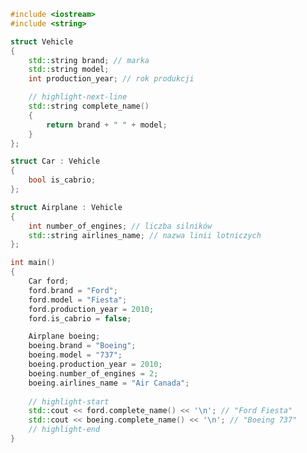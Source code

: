```cpp showLineNumbers
#include <iostream>
#include <string>

struct Vehicle
{
	std::string brand; // marka
	std::string model;
	int production_year; // rok produkcji

	// highlight-next-line
	std::string complete_name()
	{
		return brand + " " + model;
	}
};

struct Car : Vehicle
{
	bool is_cabrio;
};

struct Airplane : Vehicle
{
	int number_of_engines; // liczba silników
	std::string airlines_name; // nazwa linii lotniczych
};

int main()
{
	Car ford;
	ford.brand = "Ford";
	ford.model = "Fiesta";
	ford.production_year = 2010;
	ford.is_cabrio = false;

	Airplane boeing;
	boeing.brand = "Boeing";
	boeing.model = "737";
	boeing.production_year = 2010;
	boeing.number_of_engines = 2;
	boeing.airlines_name = "Air Canada";
	
	// highlight-start
	std::cout << ford.complete_name() << '\n'; // "Ford Fiesta"
	std::cout << boeing.complete_name() << '\n'; // "Boeing 737"
	// highlight-end
}
```